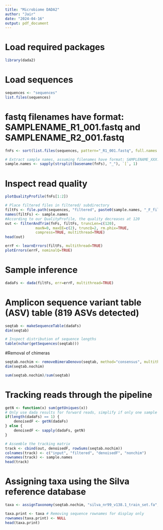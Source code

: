 ```yaml
---
title: "Microbiome DADA2"
author: "Jair"
date: "2024-04-16"
output: pdf_document
---
```


# Load required packages
```r
library(dada2)
```

# Load sequences
```r
sequences <- "sequences"
list.files(sequences)
```

# fastq filenames have format: SAMPLENAME_R1_001.fastq and SAMPLENAME_R2_001.fastq
```r

fnFs <- sort(list.files(sequences, pattern="_R1_001.fastq", full.names = TRUE))

# Extract sample names, assuming filenames have format: SAMPLENAME_XXX.fastq
sample.names <- sapply(strsplit(basename(fnFs), "_"), `[`, 1)
```

# Inspect read quality
```r
plotQualityProfile(fnFs[1:2])
```

```r
# Place filtered files in filtered/ subdirectory
filtFs <- file.path(sequences, "filtered", paste0(sample.names, "_F_filt.fastq.gz"))
names(filtFs) <- sample.names
#According to our QualityProfile, the quality decreases at 120
out <- filterAndTrim(fnFs, filtFs, truncLen=c(120),
              maxN=0, maxEE=c(2), truncQ=2, rm.phix=TRUE,
              compress=TRUE, multithread=TRUE)
head(out)
```

```r
errF <- learnErrors(filtFs, multithread=TRUE)
plotErrors(errF, nominalQ=TRUE)
```

# Sample inference
```r
dadaFs <- dada(filtFs, err=errF, multithread=TRUE)
```

# Amplicon sequence variant table (ASV) table (819 ASVs detected)
```r
seqtab <- makeSequenceTable(dadaFs)
dim(seqtab)
```


```r
# Inspect distribution of sequence lengths
table(nchar(getSequences(seqtab)))
```

#Removal of chimeras
```r
seqtab.nochim <- removeBimeraDenovo(seqtab, method="consensus", multithread=TRUE, verbose=TRUE)
dim(seqtab.nochim)
```


```r
sum(seqtab.nochim)/sum(seqtab)
```

# Tracking reads through the pipeline
```r
getN <- function(x) sum(getUniques(x))
# Only use dada results for forward reads, simplify if only one sample
if(length(dadaFs) == 1) {
    denoisedF <- getN(dadaFs)
} else {
    denoisedF <- sapply(dadaFs, getN)
}

# Assemble the tracking matrix
track <- cbind(out, denoisedF, rowSums(seqtab.nochim))
colnames(track) <- c("input", "filtered", "denoisedF", "nonchim")
rownames(track) <- sample.names
head(track)
```
# Assigning taxa using the Silva reference database
```r
taxa <- assignTaxonomy(seqtab.nochim, "silva_nr99_v138.1_train_set.fa", multithread=TRUE)
```

```r
taxa.print <- taxa # Removing sequence rownames for display only
rownames(taxa.print) <- NULL
head(taxa.print)
```